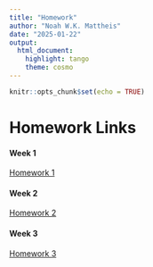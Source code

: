 ```yaml
---
title: "Homework"
author: "Noah W.K. Mattheis"
date: "2025-01-22"
output: 
  html_document: 
    highlight: tango
    theme: cosmo
---
```


```r
knitr::opts_chunk$set(echo = TRUE)
```


# Homework Links


#### Week 1
[Homework 1](https://github.com/NoahMattheis)


#### Week 2
[Homework 2](https://noahmattheis.github.io/MattheisBIOL6100/)


#### Week 3
[Homework 3](website address)
